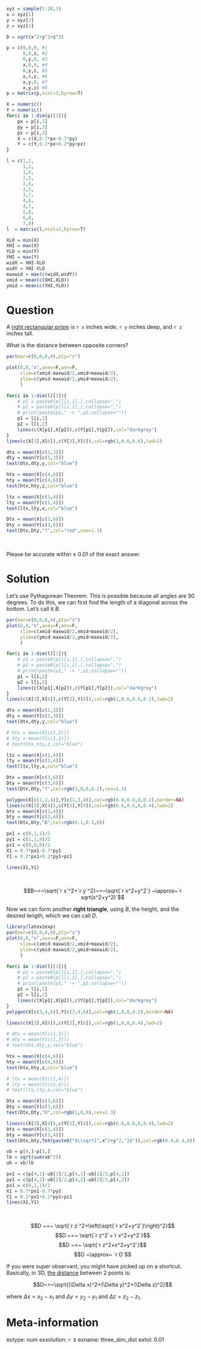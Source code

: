 ```r
xyz = sample(5:20,3)
x = xyz[1]
y = xyz[2]
z = xyz[3]

D = sqrt(x^2+y^2+z^2)

p = c(0,0,0, #1
      0,0,z, #2
      0,y,0, #3
      x,0,0, #4
      0,y,z, #5
      x,0,z, #6
      x,y,0, #7
      x,y,z) #8
p = matrix(p,ncol=3,byrow=T)

X = numeric()
Y = numeric()
for(i in 1:dim(p)[1]){
    px = p[i,1]
    py = p[i,2]
    pz = p[i,3]
    X = c(X,0.7*px-0.7*py)
    Y = c(Y,0.2*px+0.2*py+pz)
}

l = c(1,2,
      1,3,
      1,4,
      2,5,
      2,6,
      3,5,
      3,7,
      4,6,
      4,7,
      5,8,
      6,8,
      7,8)
l  = matrix(l,ncol=2,byrow=T)

XLO = min(X)
XHI = max(X)
YLO = min(Y)
YHI = max(Y)
widX = XHI-XLO
widY = YHI-YLO
maxwid = max(c(widX,widY))
xmid = mean(c(XHI,XLO))
ymid = mean(c(YHI,YLO))

```

Question
========

A [right rectangular prism](https://en.m.wikipedia.org/wiki/Rectangular_cuboid) is `r x` inches wide, `r y` inches deep, and `r z` inches tall.

What is the distance between opposite corners?

```r
par(mar=c(0,0,0,0),pty="s")

plot(0,0,"n",axes=F,ann=F,
     xlim=c(xmid-maxwid/2,xmid+maxwid/2),
     ylim=c(ymid-maxwid/2,ymid+maxwid/2),
     )

for(i in 1:dim(l)[1]){
    # p1 = paste0(p[l[i,1],],collapse=",")
    # p2 = paste0(p[l[i,2],],collapse=",")
    # print(paste(p1," -> ",p2,collapse=""))
    p1 = l[i,1]
    p2 = l[i,2]
    lines(c(X[p1],X[p2]),c(Y[p1],Y[p2]),col="darkgrey")
}
lines(c(X[3],X[6]),c(Y[3],Y[6]),col=rgb(1,0.6,0.6),lwd=2)

dtx = mean(X[c(1,3)])
dty = mean(Y[c(1,3)])
text(dtx,dty,y,col="blue")

htx = mean(X[c(4,6)])
hty = mean(Y[c(4,6)])
text(htx,hty,z,col="blue")

ltx = mean(X[c(1,4)])
lty = mean(Y[c(1,4)])
text(ltx,lty,x,col="blue")

Dtx = mean(X[c(3,6)])
Dty = mean(Y[c(3,6)])
text(Dtx,Dty,"?",col="red",cex=1.3)

```
\

Please be accurate within $\pm$ 0.01 of the exact answer.

Solution
========

Let's use Pythagorean Theorem. This is possible because all angles are 90 degrees. To do this, we can first find the length of a diagonal across the bottom. Let's call it $B$.

```r
par(mar=c(0,0,0,0),pty="s")
plot(0,0,"n",axes=F,ann=F,
     xlim=c(xmid-maxwid/2,xmid+maxwid/2),
     ylim=c(ymid-maxwid/2,ymid+maxwid/2),
     )

for(i in 1:dim(l)[1]){
    # p1 = paste0(p[l[i,1],],collapse=",")
    # p2 = paste0(p[l[i,2],],collapse=",")
    # print(paste(p1," -> ",p2,collapse=""))
    p1 = l[i,1]
    p2 = l[i,2]
    lines(c(X[p1],X[p2]),c(Y[p1],Y[p2]),col="darkgrey")
}
lines(c(X[3],X[6]),c(Y[3],Y[6]),col=rgb(1,0.6,0.6,0.2),lwd=2)

dtx = mean(X[c(1,3)])
dty = mean(Y[c(1,3)])
text(dtx,dty,y,col="blue")

# htx = mean(X[c(1,2)])
# hty = mean(Y[c(1,2)])
# text(htx,hty,z,col="blue")

ltx = mean(X[c(1,4)])
lty = mean(Y[c(1,4)])
text(ltx,lty,x,col="blue")

Dtx = mean(X[c(3,6)])
Dty = mean(Y[c(3,6)])
text(Dtx,Dty,"?",col=rgb(1,0,0,0.2),cex=1.3)

polygon(X[c(1,3,4)],Y[c(1,3,4)],col=rgb(0.8,0.8,0,0.2),border=NA)
lines(c(X[3],X[4]),c(Y[3],Y[4]),col=rgb(0.6,0.6,0,0.4),lwd=2)
btx = mean(X[c(3,4)])
bty = mean(Y[c(3,4)])
text(btx,bty,"B",col=rgb(0.1,0.1,0))

px1 = c(0,1,1)/2
py1 = c(1,1,0)/2
pz1 = c(0,0,0)/2
X1 = 0.7*px1-0.7*py1
Y1 = 0.2*px1+0.2*py1+pz1

lines(X1,Y1)
```
\

$$B~=~\sqrt{`r x`^2+`r y`^2}~=~\sqrt{`r x^2+y^2`} ~\approx~`r sqrt(x^2+y^2)`$$

Now we can form another **right triangle**, using $B$, the height, and the desired length, which we can call $D$.

```r
library(latex2exp)
par(mar=c(0,0,0,0),pty="s")
plot(0,0,"n",axes=F,ann=F,
     xlim=c(xmid-maxwid/2,xmid+maxwid/2),
     ylim=c(ymid-maxwid/2,ymid+maxwid/2),
     )

for(i in 1:dim(l)[1]){
    # p1 = paste0(p[l[i,1],],collapse=",")
    # p2 = paste0(p[l[i,2],],collapse=",")
    # print(paste(p1," -> ",p2,collapse=""))
    p1 = l[i,1]
    p2 = l[i,2]
    lines(c(X[p1],X[p2]),c(Y[p1],Y[p2]),col="darkgrey")
}
polygon(X[c(3,4,6)],Y[c(3,4,6)],col=rgb(1,0,0,0.2),border=NA)

lines(c(X[3],X[6]),c(Y[3],Y[6]),col=rgb(1,0,0,0.4),lwd=2)

# dtx = mean(X[c(1,3)])
# dty = mean(Y[c(1,3)])
# text(dtx,dty,y,col="blue")

htx = mean(X[c(4,6)])
hty = mean(Y[c(4,6)])
text(htx,hty,z,col="blue")

# ltx = mean(X[c(1,4)])
# lty = mean(Y[c(1,4)])
# text(ltx,lty,x,col="blue")

Dtx = mean(X[c(3,6)])
Dty = mean(Y[c(3,6)])
text(Dtx,Dty,"D",col=rgb(1,0,0),cex=1.3)

lines(c(X[3],X[4]),c(Y[3],Y[4]),col=rgb(0.6,0.6,0,0.4),lwd=2)
btx = mean(X[c(3,4)])
bty = mean(Y[c(3,4)])
text(btx,bty,TeX(paste0("$\\sqrt{",x^2+y^2,"}$")),col=rgb(0.4,0.4,0))

vb = p[4,]-p[3,]
lb = sqrt(sum(vb^2))
ub = vb/lb

px1 = c(p[4,1]-ub[1]/2,p[4,1]-ub[1]/2,p[4,1])
py1 = c(p[4,2]-ub[2]/2,p[4,2]-ub[2]/2,p[4,2])
pz1 = c(0,1,1)/2
X1 = 0.7*px1-0.7*py1
Y1 = 0.2*px1+0.2*py1+pz1
lines(X1,Y1)


```
\

$$D ~=~ \sqrt{`r z`^2+\left(\sqrt{`r x^2+y^2`}\right)^2}$$
$$D ~=~ \sqrt{`r z^2`+`r x^2+y^2`}$$
$$D ~=~ \sqrt{`r z^2+x^2+y^2`}$$
$$D ~\approx~ `r D`$$

If you were super observant, you might have picked up on a shortcut. Basically, in 3D, [the distance](https://en.wikipedia.org/wiki/Distance#Straight-line_or_Euclidean_distance) between 2 points is:

$$D~=~\sqrt{(\Delta x)^2+(\Delta y)^2+(\Delta z)^2}$$

where $\Delta x=x_2-x_1$ and $\Delta y=y_2-y_1$ and $\Delta z=z_2-z_1$.


Meta-information
============
extype: num
exsolution: `r D`
exname: three_dim_dist
extol: 0.01